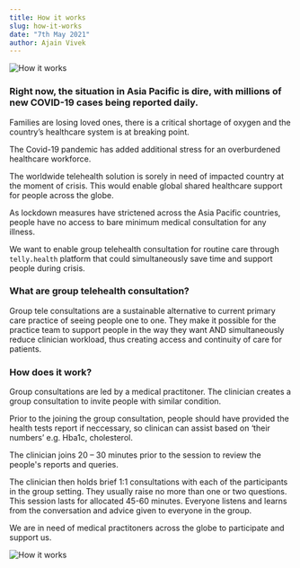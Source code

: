 ```yaml
---
title: How it works
slug: how-it-works
date: "7th May 2021"
author: Ajain Vivek
---
```


![How it works](../images/how-it-works.png)

### Right now, the situation in Asia Pacific is dire, with millions of new COVID-19 cases being reported daily.

Families are losing loved ones, there is a critical shortage of oxygen and the country’s healthcare system is at breaking point.

The Covid-19 pandemic has added additional stress for an overburdened healthcare workforce. 

The worldwide telehealth solution is sorely in need of impacted country at the moment of crisis. This would enable global shared healthcare support for people across the globe. 

As lockdown measures have strictened across the Asia Pacific countries, people have no access to bare minimum medical consultation for any illness.

We want to enable group telehealth consultation for routine care through `telly.health` platform that could simultaneously save time and support people during crisis.

### What are group telehealth consultation?

Group tele consultations are a sustainable alternative to current primary care practice of seeing people one to one. They make it possible for the practice team to support people in the way they want AND simultaneously reduce clinician workload, thus creating access and continuity of care for patients. 

### How does it work? 

Group consultations are led by a medical practitoner. The clinician creates a group consultation to invite people with similar condition.

Prior to the joining the group consultation, people should have provided the health tests report if neccessary, so clinican can assist based on ‘their numbers’ e.g. Hba1c, cholesterol.

The clinician joins 20 – 30 minutes prior to the session to review the people's reports and queries.

The clinician then holds brief 1:1 consultations with each of the participants in the group setting. They usually raise no more than one or two questions. This session lasts for allocated 45-60 minutes. Everyone listens and learns from the conversation and advice given to everyone in the group.

We are in need of medical practitoners across the globe to participate and support us. 

![How it works](../images/fight-covid.jpg)
